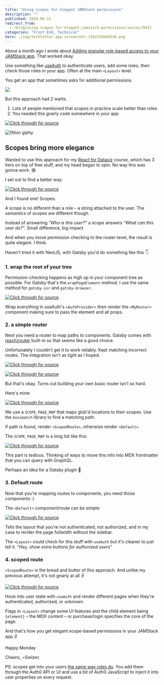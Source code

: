 ```yaml
---
title: "Using scopes for elegant JAMStack permissions"
description: ""
published: 2020-06-15
redirect_from:
  - /blog/using-scopes-for-elegant-jamstack-permissions/swizec/9431
categories: "Front End, Technical"
hero: ./img/techletter.app-screenshot-1592236049540.png
---
```


About a month ago I wrote about [Adding granular role-based access to your JAMStack app](https://swizec.com/blog/add-granular-rolebased-access-to-your-jamstack-app/). That worked okay.

Use something like [useAuth](https://github.com/Swizec/useAuth) to authenticate users, add some roles, then check those roles in your app. Often at the main `<Layout>` level.

You get an app that sometimes asks for additional permissions.

![](./img/5eSMcCw.gif)

But this approach had 2 warts:

1.  Lots of people mentioned that _scopes_ in practice scale better than roles
2.  You needed this gnarly code somewhere in your app

[![Click through for source](./img/techletter.app-screenshot-1592236049540.png)](<https://carbon.now.sh/?bg=rgba(255,255,255,1)&t=seti&l=javascript&ds=true&wc=true&wa=true&pv=48px&ph=32px&ln=false&code=const%20LockedContent%20%3D%20(props)%20%3D%3E%20%7B%0A%20%20const%20allowUnauth%20%3D%20UNAUTH_PAGES.includes(currentLocation(props))%0A%20%20const%20%7B%20isAuthorized%2C%20isAuthenticated%20%7D%20%3D%20useAuth()%0A%0A%20%20if%20(!allowUnauth%20%26%26%20!isAuthenticated())%20%7B%0A%20%20%20%20%2F%2F%20not%20even%20logged%20in%2C%20ask%20for%20login%0A%20%20%20%20return%20%3CPleaseLogin%20%2F%3E%0A%20%20%7D%20else%20%7B%0A%20%20%20%20if%20(isFindYourIdeaPage(props))%20%7B%0A%20%20%20%20%20%20if%20(isAuthorized(%22FindYourIdea%22))%20%7B%0A%20%20%20%20%20%20%20%20%2F%2F%20FindYourIdea%20page%2C%20access%20-%3E%20show%0A%20%20%20%20%20%20%20%20return%20%3CContent%20%7B...props%7D%20%2F%3E%0A%20%20%20%20%20%20%7D%20else%20%7B%0A%20%20%20%20%20%20%20%20%2F%2F%20FindYourIdea%20page%2C%20no%20access%20-%3E%20buy%0A%20%20%20%20%20%20%20%20return%20%3CPleasePurchase%20findYourIdea%20%2F%3E%0A%20%20%20%20%20%20%7D%0A%20%20%20%20%7D%20else%20if%20(isAuthorized(%22Student%22))%20%7B%0A%20%20%20%20%20%20%2F%2F%20ServerlessReactDev%20page%2C%20acces%20-%3E%20show%0A%20%20%20%20%20%20return%20%3CContent%20%7B...props%7D%20%2F%3E%0A%20%20%20%20%7D%20else%20if%20(allowUnauth)%20%7B%0A%20%20%20%20%20%20%2F%2F%20no%20auth%20required%20-%3E%20show%0A%20%20%20%20%20%20return%20%3CContent%20%7B...props%7D%20%2F%3E%0A%20%20%20%20%7D%20else%20%7B%0A%20%20%20%20%20%20%2F%2F%20ServerlessReactDev%20page%2C%20no%20access%20-%3E%20buy%0A%20%20%20%20%20%20return%20%3CPleasePurchase%20%2F%3E%0A%20%20%20%20%7D%0A%20%20%7D%0A%7D>)

![fillion giphy](./img/media-y7kvOYLzas6Ag-giphy-downsized-medium.gif)

## Scopes bring more elegance

Wanted to use this approach for my [React for Dataviz](https://reactfordataviz.com) course, which has 3 tiers on top of free stuff, and my head began to spin. No way this was gonna work. 😅

I set out to find a better way:

[![Click through for source](./img/techletter.app-screenshot-1592236049300.png)](https://www.youtube.com/watch?v=fPqJBs6O3_U)

And I found one! Scopes.

A scope is no different than a role – a string attached to the user. The _semantics_ of scopes are different though.

Instead of answering _"Who is this user?"_ a scope answers _"What can this user do?"_. Small difference, big impact.

And when you move permission checking to the router-level, the result is quite elegant. I think.

Haven't tried it with NextJS, with Gatsby you'd do something like this 👇

### 1. wrap the root of your tree

Permission-checking happens as high up in your component tree as possible. For Gatsby that's the `wrapPageElement` method. I use the same method for `gatsby-ssr` and `gatsby-browser`.

[![Click through for source](./img/techletter.app-screenshot-1592236047097.png)](<https://carbon.now.sh/?bg=rgba(255,255,255,1)&t=seti&l=javascript&ds=true&wc=true&wa=true&pv=48px&ph=32px&ln=false&code=export%20const%20wrapPageElement%20%3D%20(%7B%20element%2C%20...props%20%7D)%20%3D%3E%20(%0A%20%20%3CAuthProvider%0A%20%20%20%20navigate%3D%7Bnavigate%7D%0A%20%20%20%20auth0_domain%3D%22serverlessreactcourse.auth0.com%22%0A%20%20%20%20auth0_client_id%3D%22...%22%0A%20%20%20%20auth0_params%3D%7B%7B%0A%20%20%20%20%20%20scope%3A%20%22openid%20profile%20email%20user_metadata%22%2C%0A%20%20%20%20%7D%7D%0A%20%20%20%20customPropertyNamespace%3D%22https%3A%2F%2Fserverlessreact.dev%22%0A%20%20%3E%0A%20%20%20%20%3CMyRouter%20element%3D%7Belement%7D%20%7B...props%7D%20%7B...props.props%7D%20%2F%3E%0A%20%20%3C%2FAuthProvider%3E%0A)>)

Wrap everything in useAuth's `<AuthProvider>` then render the `<MyRouter>` component making sure to pass the element and all props.

### 2. a simple router

Next you need a router to map paths to components. Gatsby comes with [reach/router](https://reach.tech/router) built-in so that seems like a good choice.

Unfortunately I couldn't get it to work reliably. Kept matching incorrect routes. The integration isn't as tight as I hoped.

[![Click through for source](./img/techletter.app-screenshot-1592236047596.png)](https://twitter.com/ryanflorence/status/1271145521671884801)

[![Click through for source](./img/techletter.app-screenshot-1592236047613.png)](https://twitter.com/ryanflorence/status/1271147083093782528)

But that's okay. Turns out building your own basic router isn't so hard.

Here's mine:

[![Click through for source](./img/techletter.app-screenshot-1592236046783.png)](<https://carbon.now.sh/?bg=rgba(255,255,255,1)&t=seti&l=javascript&ds=true&wc=true&wa=true&pv=48px&ph=32px&ln=false&code=const%20MyRouter%20%3D%20(%7B%20element%2C%20...props%20%7D)%20%3D%3E%20%7B%0A%20%20const%20scopedPages%20%3D%20Object.keys(SCOPE_PAGE_MAP)%0A%20%20const%20scopedKey%20%3D%20scopedPages.find((page)%20%3D%3E%20minimatch(props.path%2C%20page))%0A%0A%20%20if%20(scopedKey)%20%7B%0A%20%20%20%20return%20(%0A%20%20%20%20%20%20%3CScopedRoute%0A%20%20%20%20%20%20%20%20element%3D%7Belement%7D%0A%20%20%20%20%20%20%20%20scopes%3D%7BSCOPE_PAGE_MAP%5BscopedKey%5D%7D%0A%20%20%20%20%20%20%20%20%7B...props%7D%0A%20%20%20%20%20%20%2F%3E%0A%20%20%20%20)%0A%20%20%7D%20else%20%7B%0A%20%20%20%20return%20%3CDefault%20element%3D%7Belement%7D%20%7B...props%7D%20%2F%3E%0A%20%20%7D%0A%7D>)

We use a `SCOPE_PAGE_MAP` that maps glob'd locations to their scopes. Use the `minimatch` library to find a matching path.

If path is found, render `<ScopedRoute>`, otherwise render `<Default>`.

The `SCOPE_PAGE_MAP` is a long list like this:

[![Click through for source](./img/techletter.app-screenshot-1592236046982.png)](<https://carbon.now.sh/?bg=rgba(255,255,255,1)&t=seti&l=javascript&ds=true&wc=true&wa=true&pv=48px&ph=32px&ln=false&code=const%20SCOPE_PAGE_MAP%20%3D%20%7B%0A%20%20%22%2Fintroduction%2F*%22%3A%20%5B%22RDV_Basic%22%2C%20%22RDV_Full%22%2C%20%22RDV_AllExtras%22%5D%2C%0A%20%20%22%2Fbuilding-blocks%2F*%22%3A%20%5B%22RDV_Basic%22%2C%20%22RDV_Full%22%2C%20%22RDV_AllExtras%22%5D%2C%0A%20%20%22%2Fd3-quick-intro%2F*%22%3A%20%5B%22RDV_Basic%22%2C%20%22RDV_Full%22%2C%20%22RDV_AllExtras%22%5D%2C%0A%20%20%22%2Freact-d3%2F*%22%3A%20%5B%22RDV_Basic%22%2C%20%22RDV_Full%22%2C%20%22RDV_AllExtras%22%5D%2C%0A%20%20%22%2Fanimation%2F*%22%3A%20%5B%22RDV_Full%22%2C%20%22RDV_AllExtras%22%5D%2C%0A%20%20%22%2Fball-game%2F*%22%3A%20%5B%22RDV_Full%22%2C%20%22RDV_AllExtras%22%5D%2C%0A%20%20%2F%2F%20...>)

This part is tedious. Thinking of ways to move this info into MDX frontmatter that you can query with GraphQL.

Perhaps an idea for a Gatsby plugin 🤔

### 3. Default route

Now that you're mapping routes to components, you need those components :)

The `<Default>` component/route can be simple:

[![Click through for source](./img/techletter.app-screenshot-1592236046978.png)](<https://carbon.now.sh/?bg=rgba(255,255,255,1)&t=seti&l=javascript&ds=true&wc=true&wa=true&pv=48px&ph=32px&ln=false&code=const%20Default%20%3D%20(%7B%20element%2C%20...props%20%7D)%20%3D%3E%20(%0A%20%20%3CLayout%20authenticated%3D%7Bfalse%7D%20authorized%3D%7Bfalse%7D%20fullwidth%3D%7Btrue%7D%20%7B...props%7D%3E%0A%20%20%20%20%7Belement%7D%0A%20%20%3C%2FLayout%3E%0A)>)

Tells the layout that you're not authenticated, not authorized, and in my case to render the page fullwidth without the sidebar.

The `<Layout>` could check for this stuff with `useAuth` but it's cleaner to just tell it. _"Hey, show extra buttons for authorized users"_

### 4. scoped route

`<ScopedRoute>` is the bread and butter of this approach. And unlike my previous attempt, it's not gnarly at all ✌️

[![Click through for source](./img/techletter.app-screenshot-1592236046808.png)](<https://carbon.now.sh/?bg=rgba(255,255,255,1)&t=seti&l=javascript&ds=true&wc=true&wa=true&pv=48px&ph=32px&ln=false&code=export%20const%20ScopedRoute%20%3D%20(%7B%20scopes%2C%20element%2C%20...props%20%7D)%20%3D%3E%20%7B%0A%20%20const%20%7B%20isAuthenticated%2C%20isAuthorized%20%7D%20%3D%20useAuth()%0A%0A%20%20if%20(isAuthorized(scopes))%20%7B%0A%20%20%20%20return%20(%0A%20%20%20%20%20%20%3CLayout%20authorized%3D%7Btrue%7D%20fullwidth%3D%7Bfalse%7D%20%7B...props%7D%3E%0A%20%20%20%20%20%20%20%20%7Belement%7D%0A%20%20%20%20%20%20%3C%2FLayout%3E%0A%20%20%20%20)%0A%20%20%7D%20else%20if%20(isAuthenticated())%20%7B%0A%20%20%20%20return%20(%0A%20%20%20%20%20%20%3CLayout%20authorized%3D%7Bfalse%7D%20fullwidth%3D%7Btrue%7D%20%7B...props%7D%3E%0A%20%20%20%20%20%20%20%20%3CPleasePurchase%20%2F%3E%0A%20%20%20%20%20%20%3C%2FLayout%3E%0A%20%20%20%20)%0A%20%20%7D%20else%20%7B%0A%20%20%20%20return%20(%0A%20%20%20%20%20%20%3CLayout%20authorized%3D%7Bfalse%7D%20fullwidth%3D%7Btrue%7D%20%7B...props%7D%3E%0A%20%20%20%20%20%20%20%20%3CPleaseLogin%20%2F%3E%0A%20%20%20%20%20%20%3C%2FLayout%3E%0A%20%20%20%20)%0A%20%20%7D%0A%7D>)

Hook into user state with `useAuth` and render different pages when they're authenticated, authorized, or unknown.

Flags in `<Layout>` change some UI features and the child element being `{element}` – the MDX content – or purchase/login specifies the core of the page.

And that's how you get elegant scope-based permissions in your JAMStack app ✌️

Happy Monday

Cheers, ~Swizec

PS: scopes get into your users [the same way roles do](https://swizec.com/blog/add-granular-rolebased-access-to-your-jamstack-app/). You add them through the Auth0 API or UI and use a bit of Auth0 JavaScript to inject it into user properties on every request.
